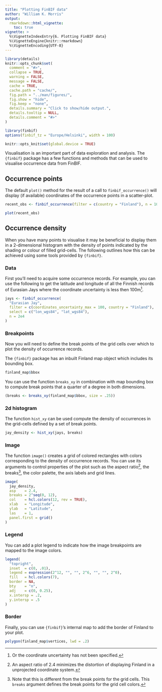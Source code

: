 ```yaml
---
title: "Plotting FinBIF data"
author: "William K. Morris"
output: 
  rmarkdown::html_vignette:
    toc: true
vignette: >
  %\VignetteIndexEntry{6. Plotting FinBIF data}
  %\VignetteEngine{knitr::rmarkdown}
  %\VignetteEncoding{UTF-8}
---
```


```r
library(details)
knitr::opts_chunk$set(
  comment = "#>",
  collapse = TRUE,
  warning = FALSE,
  message = FALSE,
  cache = TRUE,
  cache.path = "cache/",
  fig.path = "../man/figures/",
  fig.show = "hide",
  fig.keep = "none",
  details.summary = "Click to show/hide output.",
  details.tooltip = NULL,
  details.comment = "#>"
)

library(finbif)
options(finbif_tz = "Europe/Helsinki", width = 100)

knitr::opts_knit$set(global.device = TRUE)
```
Visualisation is an important part of data exploration and analysis. The
`{finbif}` package has a few functions and methods that can be used to visualise
occurrence data from FinBIF.

## Occurrence points
The default `plot()` method for the result of a call to `finbif_occurrence()`
will display (if available) coordinates of the occurrence points in a
scatter-plot.
```r
recent_obs <- finbif_occurrence(filter = c(country = "Finland"), n = 1000)
```
```r
plot(recent_obs)
```

## Occurrence density
When you have many points to visualise it may be beneficial to display them in
a 2-dimensional histogram with the density of points indicated by the shading
or colour of filled grid-cells. The following outlines how this can be achieved
using some tools provided by `{finbif}`.

### Data
First you'll need to acquire some occurrence records. For example, you can use
the following to get the latitude and longitude of all the Finnish records of
Eurasian Jays where the coordinate uncertainty is less then 100m[^1].
```r
jays <- finbif_occurrence(
  "Eurasian Jay",
  filter = c(coordinates_uncertainty_max = 100, country = "Finland"),
  select = c("lon_wgs84", "lat_wgs84"),
  n = 2e4
)
```

### Breakpoints
Now you will need to define the break points of the grid cells over which to
plot the density of occurrence records.

The `{finbif}` package has an inbuilt Finland map object which includes its
bounding box.
```r
finland_map$bbox
```

You can use the function `breaks_xy` in combination with map bounding box to
compute break points that a quarter of a degree in both dimensions.
```r
(breaks <- breaks_xy(finland_map$bbox, size = .25))
```

### 2d histogram
The function `hist_xy` can be used compute the density of occurrences in the
grid-cells defined by a set of break points.
```r
jay_density <- hist_xy(jays, breaks)
```

### Image
The function `image()` creates a grid of colored rectangles with colors
corresponding to the density of occurrence records. You can use its arguments to
control properties of the plot such as the aspect ratio[^2], the breaks[^3], the
color palette, the axis labels and grid lines.
```r
image(
  jay_density,
  asp    = 2.4,
  breaks = 2^seq(0, 12),
  col    = hcl.colors(12, rev = TRUE),
  xlab   = "Longitude",
  ylab   = "Latitude",
  las    = 1,
  panel.first = grid()
)
```

### Legend
You can add a plot legend to indicate how the image breakpoints are mapped to
the image colors.
```r
legend(
  "topright",
  inset  = c(0, .01),
  legend = expression(2^12, "", "", 2^6, "", "", 2^0),
  fill   = hcl.colors(7),
  border = NA,
  bty    = "n",
  adj    = c(0, 0.25),
  x.intersp = .2,
  y.intersp = .5
)
```

### Border
Finally, you can use `{finbif}`'s internal map to add the border of Finland to
your plot.
```r
polygon(finland_map$vertices, lwd = .2)
```

[^1]: Or the coordinate uncertainty has not been specified.
[^2]: An aspect ratio of 2.4 minimizes the distortion of displaying Finland
      in a unprojected coordinate system.
[^3]: Note that this is different from the break points for the grid cells. This
      `breaks` argument defines the break points for the grid cell colors.
